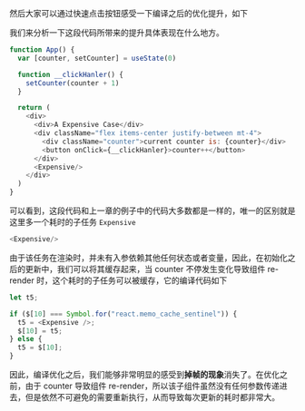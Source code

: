 
<Demo01 />

然后大家可以通过快速点击按钮感受一下编译之后的优化提升，如下

<CompilerLayout />


我们来分析一下这段代码所带来的提升具体表现在什么地方。

```javascript
function App() {
  var [counter, setCounter] = useState(0)

  function __clickHanler() {
    setCounter(counter + 1)
  }

  return (
    <div>
      <div>A Expensive Case</div>
      <div className="flex items-center justify-between mt-4">
        <div className="counter">current counter is: {counter}</div>
        <button onClick={__clickHanler}>counter++</button>
      </div>
      <Expensive/>
    </div>
  )
}
```

可以看到，这段代码和上一章的例子中的代码大多数都是一样的，唯一的区别就是这里多一个耗时的子任务 `Expensive`

```javascript
<Expensive/>
```

由于该任务在渲染时，并未有入参依赖其他任何状态或者变量，因此，在初始化之后的更新中，我们可以将其缓存起来，当 counter 不停发生变化导致组件 re-render 时，这个耗时的子任务可以被缓存，它的编译代码如下

```javascript
let t5;

if ($[10] === Symbol.for("react.memo_cache_sentinel")) {
  t5 = <Expensive />;
  $[10] = t5;
} else {
  t5 = $[10];
}
```

因此，编译优化之后，我们能够非常明显的感受到**掉帧的现象**消失了。在优化之前，由于 counter 导致组件 re-render，所以该子组件虽然没有任何参数传递进去，但是依然不可避免的需要重新执行，从而导致每次更新的耗时都非常大。
